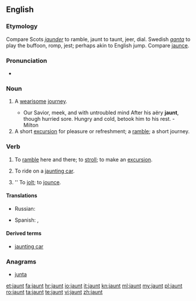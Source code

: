 ==English==

===Etymology===
Compare Scots ''[[jaunder]]'' to ramble, jaunt to taunt, jeer, dial. Swedish ''[[ganta]]'' to play the buffoon, romp, jest; perhaps akin to English jump. Compare [[jaunce]].

===Pronunciation===
* {{rhymes|ɔːnt}}

===Noun===
{{en-noun}}

# {{archaic}} A [[wearisome]] [[journey]].
#* Our Savior, meek, and with untroubled mind After his aëry '''jaunt''', though hurried sore. Hungry and cold, betook him to his rest. - Milton
# A short [[excursion]] for pleasure or refreshment; a [[ramble]]; a short journey.

===Verb===
{{en-verb}}

# {{intransitive}} To [[ramble]] here and there; to [[stroll]]; to make an [[excursion]].
# {{intransitive}} To ride on a [[jaunting car]].
# {{transitive}} {{obsolete}}'' To [[jolt]]; to [[jounce]].

====Translations====
{{trans-top|to ramble here and there; to stroll; to make an excursion}}
* Russian: {{t+|ru|кататься}}
{{trans-mid}}
* Spanish: {{t|es|paseo|m}}, {{t|es|excursión|f}}
{{trans-bottom}}

====Derived terms====
* [[jaunting car]]

===Anagrams===
* [[junta#English|junta]]

[[et:jaunt]]
[[fa:jaunt]]
[[hr:jaunt]]
[[io:jaunt]]
[[it:jaunt]]
[[kn:jaunt]]
[[ml:jaunt]]
[[my:jaunt]]
[[pl:jaunt]]
[[ro:jaunt]]
[[ta:jaunt]]
[[te:jaunt]]
[[vi:jaunt]]
[[zh:jaunt]]